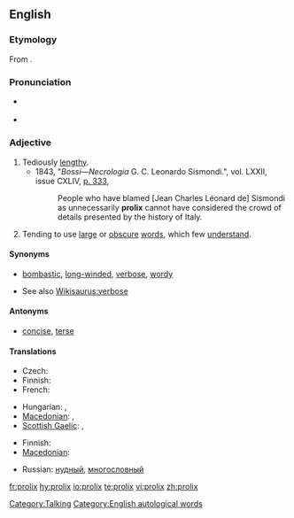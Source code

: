 {{was wotd|2009|June|25}}
==English==

===Etymology===
From {{etyl|la}} {{term|prolixus|prōlixus|long, extended|lang=la}}.

===Pronunciation===
* {{a|UK}} {{IPA|/ˈpɹəoʊ.lɪks/}}
* {{a|US}} {{IPA|/pɹoʊˈlɪks/}}

===Adjective===
{{en-adj}}

# Tediously [[lengthy]].
#*1843, "''Bossi—Necrologia'' G. C. Leonardo Sismondi.", vol. LXXII, issue CXLIV, [http://books.google.ca/books?id=045ZAAAAIAAJ&dq=prolix&pg=PA333 p. 333],
#*:People who have blamed [Jean Charles Léonard de] Sismondi as unnecessarily '''prolix''' cannot have considered the crowd of details presented by the history of Italy.
# Tending to use [[large]] or [[obscure]] [[words]], which few [[understand]].

====Synonyms====
* {{sense|tediously lengthy}} [[bombastic]], [[long-winded]], [[verbose]], [[wordy]]
* See also [[Wikisaurus:verbose]]

====Antonyms====
* {{sense|tediously lengthy}} [[concise]], [[terse]]

====Translations====
{{trans-top|tediously lengthy}}
* Czech: {{t-|cs|zdlouhavý}}
* Finnish: {{t-|fi|pitkäpiimäinen}}
* French: {{t|fr|prolixe|m|f}}
{{trans-mid}}
* Hungarian: {{t-|hu|terjengős}}, {{t-|hu|hosszadalmas}}
* [[Macedonian]]: {{t|mk|развлечен|m|tr=rázvlečen|sc=Cyrl|xs=Macedonian}},  {{t|mk|преопширен|m|tr=preópširen|sc=Cyrl|xs=Macedonian}}
* [[Scottish Gaelic]]: {{t-|gd|fadalach|xs=Scottish Gaelic}}, {{t-|gd|màirnealach|xs=Scottish Gaelic}}
{{trans-bottom}}

{{trans-top|tending to use large or obscure words, which few understand}}
* Finnish: {{t-|fi|vaikeaselkoinen}}
* [[Macedonian]]: {{t|mk|преречит|m|tr=prérečit|sc=Cyrl|xs=Macedonian}}
{{trans-mid}}
* Russian: [[нудный]], [[многословный]]
{{trans-bottom}}

[[Category:Talking]]
[[Category:English autological words]]

[[fr:prolix]]
[[hy:prolix]]
[[io:prolix]]
[[te:prolix]]
[[vi:prolix]]
[[zh:prolix]]
